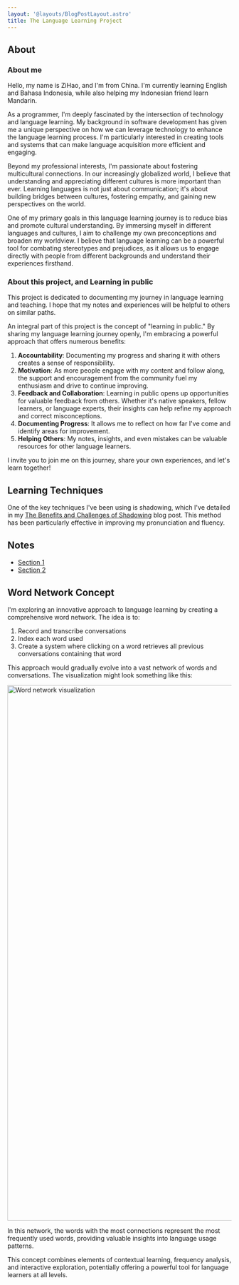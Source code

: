 ```yaml
---
layout: '@layouts/BlogPostLayout.astro'
title: The Language Learning Project
---
```



## About

### About me
Hello, my name is ZiHao, and I'm from China. I'm currently learning English and Bahasa Indonesia, 
while also helping my Indonesian friend learn Mandarin.

As a programmer, I'm deeply fascinated by the intersection of technology and language learning. 
My background in software development has given me a unique perspective on how we can leverage technology to enhance the language learning process. 
I'm particularly interested in creating tools and systems that can make language acquisition more efficient and engaging.

Beyond my professional interests, I'm passionate about fostering multicultural connections. 
In our increasingly globalized world, I believe that understanding and appreciating different cultures is more important than ever. 
Learning languages is not just about communication; it's about building bridges between cultures, fostering empathy, 
and gaining new perspectives on the world.

One of my primary goals in this language learning journey is to reduce bias and promote cultural understanding. 
By immersing myself in different languages and cultures, 
I aim to challenge my own preconceptions and broaden my worldview. 
I believe that language learning can be a powerful tool for combating stereotypes and prejudices, 
as it allows us to engage directly with people from different backgrounds and understand their experiences firsthand.

### About this project, and Learning in public
This project is dedicated to documenting my journey in language learning and teaching. 
I hope that my notes and experiences will be helpful to others on similar paths.

An integral part of this project is the concept of "learning in public." 
By sharing my language learning journey openly, I'm embracing a powerful approach that offers numerous benefits:
1. **Accountability**: Documenting my progress and sharing it with others creates a sense of responsibility. 
2. **Motivation**: As more people engage with my content and follow along, 
the support and encouragement from the community fuel my enthusiasm and drive to continue improving.
3. **Feedback and Collaboration**: Learning in public opens up opportunities for valuable feedback from others. 
Whether it's native speakers, fellow learners, or language experts, their insights can help refine my approach and correct misconceptions.
5. **Documenting Progress**: It allows me to reflect on how far I've come and identify areas for improvement.
6. **Helping Others**: My notes, insights, and even mistakes can be valuable resources for other language learners. 

I invite you to join me on this journey, share your own experiences, and let's learn together!

## Learning Techniques
One of the key techniques I've been using is shadowing, which I've detailed in my [The Benefits and Challenges of Shadowing](/blog/how_to_do_shadowing) blog post. This method has been particularly effective in improving my pronunciation and fluency.

## Notes
- [Section 1](/bahasa/section1)
- [Section 2](/bahasa/section2)

## Word Network Concept
I'm exploring an innovative approach to language learning by creating a comprehensive word network. The idea is to:

1. Record and transcribe conversations
2. Index each word used
3. Create a system where clicking on a word retrieves all previous conversations containing that word

This approach would gradually evolve into a vast network of words and conversations. The visualization might look something like this:

<Image src={network} alt="Word network visualization" width="1200" height="1200" />

In this network, the words with the most connections represent the most frequently used words, providing valuable insights into language usage patterns.

This concept combines elements of contextual learning, frequency analysis, and interactive exploration, potentially offering a powerful tool for language learners at all levels.